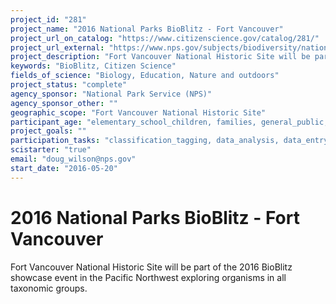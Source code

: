 ```yaml
---
project_id: "281"
project_name: "2016 National Parks BioBlitz - Fort Vancouver"
project_url_on_catalog: "https://www.citizenscience.gov/catalog/281/"
project_url_external: "https://www.nps.gov/subjects/biodiversity/national-parks-bioblitz.htm"
project_description: "Fort Vancouver National Historic Site will be part of the 2016 BioBlitz showcase event in the Pacific Northwest exploring organisms in all taxonomic groups."
keywords: "BioBlitz, Citizen Science"
fields_of_science: "Biology, Education, Nature and outdoors"
project_status: "complete"
agency_sponsor: "National Park Service (NPS)"
agency_sponsor_other: ""
geographic_scope: "Fort Vancouver National Historic Site"
participant_age: "elementary_school_children, families, general_public, middle_school_children, targeted_group, teens"
project_goals: ""
participation_tasks: "classification_tagging, data_analysis, data_entry, finding_entities, identification, learning, observation, site_selection_description, specimen_sample_collection"
scistarter: "true"
email: "doug_wilson@nps.gov"
start_date: "2016-05-20"
---
```


# 2016 National Parks BioBlitz - Fort Vancouver

Fort Vancouver National Historic Site will be part of the 2016 BioBlitz showcase event in the Pacific Northwest exploring organisms in all taxonomic groups.
